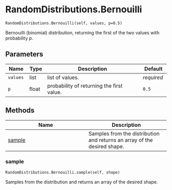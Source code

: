 # RandomDistributions.Bernouilli { #water_tank.RandomDistributions.Bernouilli }

`RandomDistributions.Bernouilli(self, values, p=0.5)`

Bernouilli (binomial) distribution, returning the first of the two values with probability $p$.

## Parameters

| Name     | Type   | Description                               | Default    |
|----------|--------|-------------------------------------------|------------|
| `values` | list   | list of values.                           | _required_ |
| `p`      | float  | probability of returning the first value. | `0.5`      |

## Methods

| Name | Description |
| --- | --- |
| [sample](#water_tank.RandomDistributions.Bernouilli.sample) | Samples from the distribution and returns an array of the desired shape. |

### sample { #water_tank.RandomDistributions.Bernouilli.sample }

`RandomDistributions.Bernouilli.sample(self, shape)`

Samples from the distribution and returns an array of the desired shape.